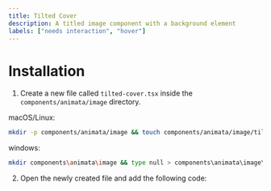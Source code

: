 ```yaml
---
title: Tilted Cover
description: A titled image component with a background element
labels: ["needs interaction", "hover"]
---
```


<ComponentPreview name="image-tilted-cover--docs" />

# Installation

1. Create a new file called `tilted-cover.tsx` inside the `components/animata/image` directory.

macOS/Linux:

```bash
mkdir -p components/animata/image && touch components/animata/image/tilted-cover.tsx
```

windows:

```bash
mkdir components\animata\image && type null > components\animata\image\tilted-cover.tsx
```

2. Open the newly created file and add the following code:

```jsx file=<rootDir>/animata/image/tilted-cover.tsx

```
